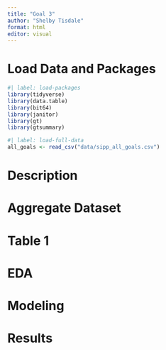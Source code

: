 ```yaml
---
title: "Goal 3"
author: "Shelby Tisdale"
format: html
editor: visual
---
```


# Load Data and Packages

```r
#| label: load-packages
library(tidyverse)
library(data.table)
library(bit64)
library(janitor)
library(gt)
library(gtsummary)
```

```r
#| label: load-full-data
all_goals <- read_csv("data/sipp_all_goals.csv")
```

# Description

# Aggregate Dataset

# Table 1

# EDA

# Modeling

# Results
